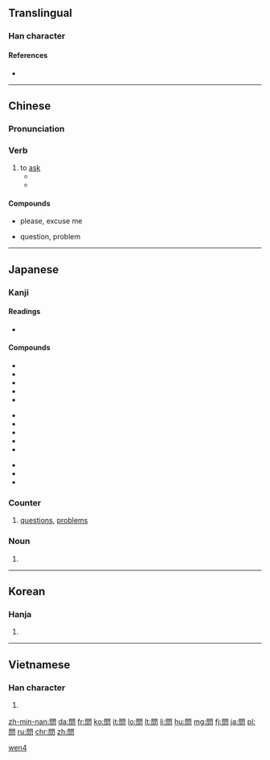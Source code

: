 {{also|问}}
==Translingual==
{{stroke order|type=animate}}
{{stroke order|type=alternative}}<!-- Are these traditional/modern, in some order? Check at commons too. -->

===Han character===
{{Han char|rn=30|rad=口|as=08|sn=11|four=7760<sub>7</sub>|canj=日弓口 (ANR)|ids=⿵[[門]][[口]]}}

====References====
* {{Han ref|kx=0195.100|dkj=03814|dj=0416.100|hdz=74284.030|uh=554F|ud=21839|bh=B0DD|bd=45277}}

----

==Chinese==
{{zh-forms|s=问}}

===Pronunciation===
{{zh-pron
|m=wèn
|ma=y
|c=man6
|h=pfs=mun
|mn=mn̄g/būn
|mn_note=būn is literary
|w=3men
|mc=y
|oc=y
|cat=v}}

===Verb===
{{zh-verb}}

# to [[ask]]
#* {{zh-usex|我 能 '''問''' 個 問題 嗎？|May I '''ask''' a question?|link=y}}
#* {{zh-usex|'''問''' 他 到 哪兒{r} 去。|'''Ask''' him where to go.|link=y}}

====Compounds====
{{rel-top}}
* {{zh-l|請問}} please, excuse me
* {{zh-l|問題}} question, problem
{{rel-bottom}}

[[Category:Beginning Mandarin|wen4]]

----

==Japanese==

===Kanji===
{{ja-kanji|grade=3|rs=口08}}

====Readings====
* {{ja-readings|goon=[[もん]] (mon)|kanon=[[ぶん]] (bun)|kun=[[とう]] (tou), [[とん]] (ton)}}

====Compounds====
{{rel-top}}
{{top3}}
* {{l|ja|sc=Jpan|問題|tr=もんだい, mondai}}
* {{l|ja|sc=Jpan|問答|tr=もんどう, mondō}}
* {{l|ja|sc=Jpan|問う|tr=とう, tou}}
* {{l|ja|sc=Jpan|不問|tr=ふもん, humon}}
* {{l|ja|sc=Jpan|学問|tr=がくもん, gakumon}}
{{mid3}}
* {{l|ja|sc=Jpan|質問|tr=しつもん, shitsumon}}
* {{l|ja|sc=Jpan|疑問|tr=ぎもん, gimon}}
* {{l|ja|sc=Jpan|一問|tr=いちもん, ichimon}}
* {{l|ja|sc=Jpan|尋問|tr=じんもん, jinmon}}
* {{l|ja|sc=Jpan|喚問|tr=かんもん, kanmon}}
{{mid3}}
* {{l|ja|sc=Jpan|検問|tr=けんもん, kenmon}}
* {{l|ja|sc=Jpan|詰問|tr=きつもん, kitsumon}}
* {{l|ja|sc=Jpan|拷問|tr=ごうもん, gōmon}}
{{bottom}}
{{rel-bottom}}

===Counter===
{{ja-pos|もん|counter}}

# [[question]]s, [[problem]]s

===Noun===
{{ja-noun|とい}}

# {{alternative form of|問い|lang=ja}}

----

==Korean==

===Hanja===
{{ko-hanja|hangeul=문|mr=mun}}

# {{defn|lang=ko|sort=口08}}

----

==Vietnamese==

===Han character===
{{vi-hantu|[[vấn]], [[vắn]], [[vắng]], [[vẩn]], [[vặn]]|rs=口08}}

# {{defn|lang=vi|sort=口08}}

[[zh-min-nan:問]]
[[da:問]]
[[fr:問]]
[[ko:問]]
[[it:問]]
[[lo:問]]
[[lt:問]]
[[li:問]]
[[hu:問]]
[[mg:問]]
[[fj:問]]
[[ja:問]]
[[pl:問]]
[[ru:問]]
[[chr:問]]
[[zh:問]]